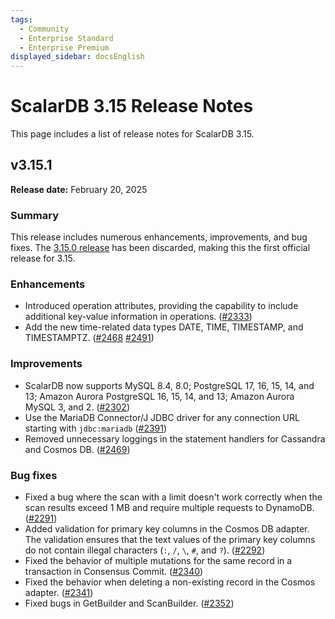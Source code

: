 ```yaml
---
tags:
  - Community
  - Enterprise Standard
  - Enterprise Premium
displayed_sidebar: docsEnglish
---
```


# ScalarDB 3.15 Release Notes

This page includes a list of release notes for ScalarDB 3.15.

## v3.15.1

**Release date:** February 20, 2025

### Summary

This release includes numerous enhancements, improvements, and bug fixes. The [3.15.0 release](https://github.com/scalar-labs/scalardb/releases/tag/v3.15.0) has been discarded, making this the first official release for 3.15.

### Enhancements

- Introduced operation attributes, providing the capability to include additional key-value information in operations. ([#2333](https://github.com/scalar-labs/scalardb/pull/2333))
- Add the new time-related data types DATE, TIME, TIMESTAMP, and TIMESTAMPTZ. ([#2468](https://github.com/scalar-labs/scalardb/pull/2468) [#2491](https://github.com/scalar-labs/scalardb/pull/2491))

### Improvements

- ScalarDB now supports MySQL 8.4, 8.0; PostgreSQL 17, 16, 15, 14, and 13; Amazon Aurora PostgreSQL 16, 15, 14, and 13; Amazon Aurora MySQL 3, and 2. ([#2302](https://github.com/scalar-labs/scalardb/pull/2302))
- Use the MariaDB Connector/J JDBC driver for any connection URL starting with `jdbc:mariadb` ([#2391](https://github.com/scalar-labs/scalardb/pull/2391))
- Removed unnecessary loggings in the statement handlers for Cassandra and Cosmos DB. ([#2469](https://github.com/scalar-labs/scalardb/pull/2469))

### Bug fixes

- Fixed a bug where the scan with a limit doesn't work correctly when the scan results exceed 1 MB and require multiple requests to DynamoDB. ([#2291](https://github.com/scalar-labs/scalardb/pull/2291))
- Added validation for primary key columns in the Cosmos DB adapter. The validation ensures that the text values of the primary key columns do not contain illegal characters (`:`, `/`, `\`, `#`, and `?`). ([#2292](https://github.com/scalar-labs/scalardb/pull/2292))
- Fixed the behavior of multiple mutations for the same record in a transaction in Consensus Commit. ([#2340](https://github.com/scalar-labs/scalardb/pull/2340))
- Fixed the behavior when deleting a non-existing record in the Cosmos adapter. ([#2341](https://github.com/scalar-labs/scalardb/pull/2341))
- Fixed bugs in GetBuilder and ScanBuilder. ([#2352](https://github.com/scalar-labs/scalardb/pull/2352))
